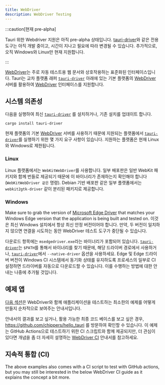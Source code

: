 ```yaml
---
title: WebDriver
description: WebDriver Testing
---
```


:::caution[현재 pre-alpha]

Tauri 위한 Webdriver 지원은 아직 pre-alpha 상태입니다. [tauri-driver][]와 같은 전용 도구는 아직 개발 중이고, 시간이 지나고 필요에 따라 변경될 수 있습니다. 추가적으로, 오직 Windows와 Linux만 현재 지원합니다.

:::

[WebDriver][]는 주로 자동 테스트용 웹 문서와 상호작용하는 표준화된 인터페이스입니다. Tauri는 교차 플랫폼 래퍼 [`tauri-driver`][] 아래에 있는 기본 플랫폼의 [WebDriver][] 서버를 활용하여 [WebDriver][] 인터페이스를 지원합니다.

## 시스템 의존성

다음을 실행하여 최신 [`tauri-driver`][] 를 설치하거나, 기존 설치를 업데이트 합니다.

```shell
cargo install tauri-driver
```

현재 플랫폼의 기본 [WebDriver][] 서버를 사용하기 때문에 지원되는 플랫폼에서 [`tauri-driver`][]를 실행하기 위한 몇 가지 요구 사항이 있습니다. 지원하는 플랫폼은 현재 Linux와 Windows로 제한됩니다.

### Linux

Linux 플랫폼에서는 `WebKitWebDriver`를 사용합니다. 일부 배포판은 일반 WebKit 패키지와 함께 번들로 제공되기 때문에 이 바이너리가 존재하는지 확인해야 합니다(`WebKitWebDriver 같은` 명령). Debian 기반 배포판 같은 일부 플랫폼에서는 `webkit2gtk-driver` 같이 분리된 패키지로 제공합니다.

### Windows

Make sure to grab the version of [Microsoft Edge Driver][] that matches your Windows Edge version that the application is being built and tested on. 이것은 최신 Windows 설치에서 항상 최신 안정 버전이어야 합니다. 만약, 두 버전이 일치하지 않으면 연결을 시도하는 동안 WebDriver 테스트 도구가 중단될 수 있습니다.

다운로드 항목에는 `msedgedriver.exe`라는 바이너리가 포함되어 있습니다. [`tauri-driver`][]는 `$PATH`를 통해서 바이너리를 찾기 때문에, 해당 드라이버 경로에서 사용하거나, [`tauri-driver`][]에서 `--native-driver` 옵션을 사용하세요. Edge 및 Edge 드라이버 버전이 Windows CI 시스템에서 동기화 상태를 유지하도록 프로세스의 일부로 CI 설정하면 드라이버를 자동으로 다운로드할 수 있습니다. 이를 수행하는 방법에 대한 안내는 나중에 추가될 것입니다.

## 예제 앱

[다음 섹션](example/setup)은 WebDriver와 함께 애플리케이션을 테스트하는 최소한의 예제를 어떻게 만들지 순차적으로 보여주는 안내서입니다.

안내서의 결과를 보고 싶거나, 활용 가능한 최종 코드 베이스를 보고 싶은 경우, https://github.com/chippers/hello_tauri 를 방문하여 확인할 수 있습니다. 이 예제는 GitHub Actions으로 테스트하기 위한 CI 스크립트와 함께 제공되지만, 더 관심이 있다면 개념을 좀 더 자세히 설명하는 [WebDriver CI](ci) 안내서를 참고하세요.


<CardGrid>
	<LinkCard title="예제 설정" href="/ko/test/webdriver/example/" />
	<LinkCard
		title="Selenium"
		href="/ko/test/webdriver/example/selenium"
	/>
	<LinkCard
		title="WebdriverIO"
		href="/ko/test/webdriver/example/webdriverio"
	/>
</CardGrid>

## 지속적 통합 (CI)

The above examples also comes with a CI script to test with GitHub actions, but you may still be interested in the below WebDriver CI guide as it explains the concept a bit more.

<LinkCard title="지속적 통합 (CI)" href="/ko/test/webdriver/ci" />

[webdriver]: https://www.w3.org/TR/webdriver/
[`tauri-driver`]: https://crates.io/crates/tauri-driver
[tauri-driver]: https://crates.io/crates/tauri-driver
[microsoft edge driver]: https://developer.microsoft.com/en-us/microsoft-edge/tools/webdriver/
